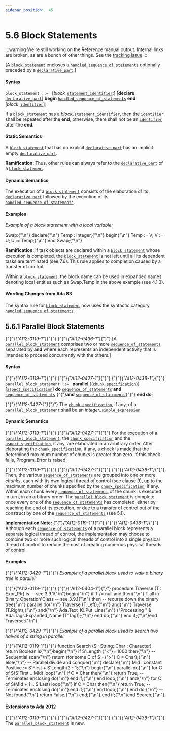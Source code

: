 ---
sidebar_position:  45
---

# 5.6 Block Statements

:::warning
We're still working on the Reference manual output.  Internal links are broken,
as are a bunch of other things.
See the [tracking issue](https://github.com/ada-lang-io/ada-lang-io/issues/20)
:::


<p>[A <code><a href="../AA-5/AA-5.6#S0191">block_statement</a></code> encloses a <code><a href="../AA-11/AA-11.2#S0304">handled_sequence_of_statements</a></code> optionally preceded by a <code><a href="../AA-3/AA-3.11#S0086">declarative_part</a></code>.] </p>

#### Syntax

<p><code>block_statement</code><a id="S0191"></a><code> ::= </code>   [<em>block_</em><code><a href="../AA-5/AA-5.1#S0172">statement_identifier</a></code>:]       [<strong>declare</strong>            <code><a href="../AA-3/AA-3.11#S0086">declarative_part</a></code>]        <strong>begin</strong>            <code><a href="../AA-11/AA-11.2#S0304">handled_sequence_of_statements</a></code>        <strong>end</strong> [<em>block_</em><code><a href="../AA-2/AA-2.3#S0002">identifier</a></code>];</p>
<p>If a <code><a href="../AA-5/AA-5.6#S0191">block_statement</a></code> has a <em>block_</em><code><a href="../AA-5/AA-5.1#S0172">statement_identifier</a></code>, then the <code><a href="../AA-2/AA-2.3#S0002">identifier</a></code> shall be repeated after the <strong>end</strong>; otherwise, there shall not be an <code><a href="../AA-2/AA-2.3#S0002">identifier</a></code> after the <strong>end</strong>. </p>

#### Static Semantics

<p>A <code><a href="../AA-5/AA-5.6#S0191">block_statement</a></code> that has no explicit <code><a href="../AA-3/AA-3.11#S0086">declarative_part</a></code> has an implicit empty <code><a href="../AA-3/AA-3.11#S0086">declarative_part</a></code>. </p>
<Admonition type="note">
<p><strong>Ramification: </strong>Thus, other rules can always refer to the <code><a href="../AA-3/AA-3.11#S0086">declarative_part</a></code> of a <code><a href="../AA-5/AA-5.6#S0191">block_statement</a></code>. </p></Admonition>


#### Dynamic Semantics

<p>The execution of a <code><a href="../AA-5/AA-5.6#S0191">block_statement</a></code> consists of the elaboration of its <code><a href="../AA-3/AA-3.11#S0086">declarative_part</a></code> followed by the execution of its <code><a href="../AA-11/AA-11.2#S0304">handled_sequence_of_statements</a></code>. </p>

#### Examples

<p><em>Example of a block statement with a local variable:</em> </p>
<CodeBlock>
Swap:{"\n"}   declare{"\n"}      Temp : Integer;{"\n"}   begin{"\n"}      Temp := V; V := U; U := Temp;{"\n"}   end Swap;{"\n"}
</CodeBlock>

<Admonition type="note">
<p><strong>Ramification: </strong>If task objects are declared within a <code><a href="../AA-5/AA-5.6#S0191">block_statement</a></code> whose execution is completed, the <code><a href="../AA-5/AA-5.6#S0191">block_statement</a></code> is not left until all its dependent tasks are terminated (see 7.6). This rule applies to completion caused by a transfer of control.</p></Admonition>

<Admonition type="note">
<p>Within a <code><a href="../AA-5/AA-5.6#S0191">block_statement</a></code>, the block name can be used in expanded names denoting local entities such as Swap.Temp in the above example (see 4.1.3). </p></Admonition>


#### Wording Changes from Ada 83

<Admonition type="note">
<p>The syntax rule for <code><a href="../AA-5/AA-5.6#S0191">block_statement</a></code> now uses the syntactic category <code><a href="../AA-11/AA-11.2#S0304">handled_sequence_of_statements</a></code>. </p></Admonition>


## 5.6.1  Parallel Block Statements

<p>{"{"}<em>{"AI12-0119-1"}</em>{"}"} {"{"}<em>{"AI12-0436-1"}</em>{"}"} [A <code><a href="../AA-5/AA-5.6#S0192">parallel_block_statement</a></code> comprises two or more <code><a href="../AA-5/AA-5.1#S0166">sequence_of_statements</a></code> separated by <strong>and</strong> where each represents an independent activity that is intended to proceed concurrently with the others.]</p>

#### Syntax

<p>{"{"}<em>{"AI12-0119-1"}</em>{"}"} {"{"}<em>{"AI12-0427-1"}</em>{"}"} {"{"}<em>{"AI12-0436-1"}</em>{"}"} <code>parallel_block_statement</code><a id="S0192"></a><code> ::= </code>    <strong>parallel</strong> [(<code><a href="../AA-5/AA-5.5#S0180">chunk_specification</a></code>)] [<code><a href="../AA-13/AA-13.1#S0346">aspect_specification</a></code>] <strong>do</strong>       <code><a href="../AA-5/AA-5.1#S0166">sequence_of_statements</a></code>    <strong>and</strong>       <code><a href="../AA-5/AA-5.1#S0166">sequence_of_statements</a></code>   {"{"}<strong>and</strong>       <code><a href="../AA-5/AA-5.1#S0166">sequence_of_statements</a></code>{"}"}    <strong>end do</strong>;</p>
<p>{"{"}<em>{"AI12-0427-1"}</em>{"}"} The <code><a href="../AA-5/AA-5.5#S0180">chunk_specification</a></code>, if any, of a <code><a href="../AA-5/AA-5.6#S0192">parallel_block_statement</a></code> shall be an <em>integer_</em><code><a href="../AA-4/AA-4.4#S0138">simple_expression</a></code>. </p>

#### Dynamic Semantics

<p>{"{"}<em>{"AI12-0119-1"}</em>{"}"} {"{"}<em>{"AI12-0427-1"}</em>{"}"} For the execution of a <code><a href="../AA-5/AA-5.6#S0192">parallel_block_statement</a></code>, the <code><a href="../AA-5/AA-5.5#S0180">chunk_specification</a></code> and the <code><a href="../AA-13/AA-13.1#S0346">aspect_specification</a></code>, if any, are elaborated in an arbitrary order. After elaborating the <code><a href="../AA-5/AA-5.5#S0180">chunk_specification</a></code>, if any, a check is made that the determined maximum number of chunks is greater than zero. If this check fails, Program_Error is raised. </p>
<p>{"{"}<em>{"AI12-0119-1"}</em>{"}"} {"{"}<em>{"AI12-0427-1"}</em>{"}"} {"{"}<em>{"AI12-0436-1"}</em>{"}"} Then, the various <code><a href="../AA-5/AA-5.1#S0166">sequence_of_statements</a></code> are grouped into one or more <em>chunks</em>, each with its own logical thread of control (see clause 9), up to the maximum number of chunks specified by the <code><a href="../AA-5/AA-5.5#S0180">chunk_specification</a></code>, if any. Within each chunk every <code><a href="../AA-5/AA-5.1#S0166">sequence_of_statements</a></code> of the chunk is executed in turn, in an arbitrary order. The <code><a href="../AA-5/AA-5.6#S0192">parallel_block_statement</a></code> is complete once every one of the <code><a href="../AA-5/AA-5.1#S0166">sequence_of_statements</a></code> has completed, either by reaching the end of its execution, or due to a transfer of control out of the construct by one of the <code><a href="../AA-5/AA-5.1#S0166">sequence_of_statements</a></code> (see 5.1).</p>
<Admonition type="note">
<p><strong>Implementation Note: </strong>{"{"}<em>{"AI12-0119-1"}</em>{"}"} {"{"}<em>{"AI12-0436-1"}</em>{"}"} Although each <code><a href="../AA-5/AA-5.1#S0166">sequence_of_statements</a></code> of a parallel block represents a separate logical thread of control, the implementation may choose to combine two or more such logical threads of control into a single physical thread of control to reduce the cost of creating numerous physical threads of control. </p></Admonition>


#### Examples

<p>{"{"}<em>{"AI12-0429-1"}</em>{"}"} <em>Example of a parallel block used to walk a binary tree in parallel:</em></p>
<CodeBlock>
{"{"}{"AI12-0119-1"}{"}"} {"{"}{"AI12-0404-1"}{"}"} procedure Traverse (T : Expr_Ptr) is -- see 3.9.1{"\n"}begin{"\n"}   if T /= null and then{"\n"}      T.all in Binary_Operation'Class -- see 3.9.1{"\n"}   then -- recurse down the binary tree{"\n"}      parallel do{"\n"}         Traverse (T.Left);{"\n"}      and{"\n"}         Traverse (T.Right);{"\n"}      and{"\n"}         Ada.Text_IO.Put_Line{"\n"}            ("Processing " & Ada.Tags.Expanded_Name (T'Tag));{"\n"}      end do;{"\n"}   end if;{"\n"}end Traverse;{"\n"}
</CodeBlock>

<p>{"{"}<em>{"AI12-0429-1"}</em>{"}"} <em>Example of a parallel block used to search two halves of a string in parallel:</em></p>
<CodeBlock>
{"{"}{"AI12-0119-1"}{"}"} function Search (S : String; Char : Character) return Boolean is{"\n"}begin{"\n"}   if S'Length {"<"}= 1000 then{"\n"}       -- Sequential scan{"\n"}       return (for some C of S ={">"} C = Char);{"\n"}   else{"\n"}       -- Parallel divide and conquer{"\n"}       declare{"\n"}          Mid : constant Positive := S'First + S'Length/2 - 1;{"\n"}       begin{"\n"}          parallel do{"\n"}             for C of S(S'First .. Mid) loop{"\n"}                if C = Char then{"\n"}                   return True;  -- Terminates enclosing do{"\n"}                end if;{"\n"}             end loop;{"\n"}          and{"\n"}             for C of S(Mid + 1 .. S'Last) loop{"\n"}                if C = Char then{"\n"}                   return True;  -- Terminates enclosing do{"\n"}                end if;{"\n"}             end loop;{"\n"}          end do;{"\n"}          -- Not found{"\n"}          return False;{"\n"}       end;{"\n"}   end if;{"\n"}end Search;{"\n"}
</CodeBlock>


#### Extensions to Ada 2012

<Admonition type="note">
<p>{"{"}<em>{"AI12-0119-1"}</em>{"}"} {"{"}<em>{"AI12-0427-1"}</em>{"}"} {"{"}<em>{"AI12-0436-1"}</em>{"}"} The <code><a href="../AA-5/AA-5.6#S0192">parallel_block_statement</a></code> is new. </p></Admonition>

